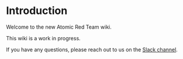 # Introduction

Welcome to the new Atomic Red Team wiki.

This wiki is a work in progress.

If you have any questions, please reach out to us on the [Slack channel](https://slack.atomicredteam.io/).
